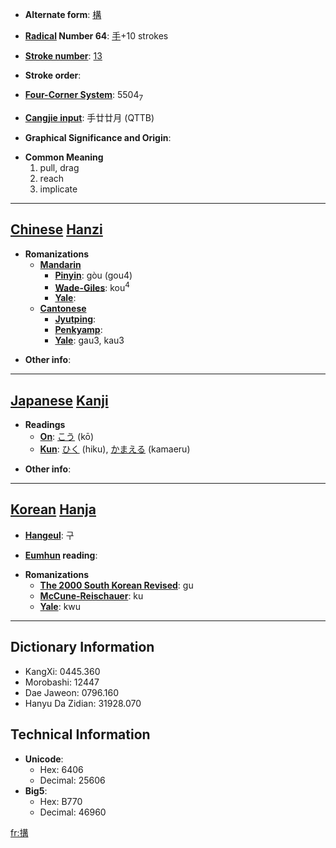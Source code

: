 * '''Alternate form''': [[構]]

* '''[[Wiktionary:Chinese radical index| Radical]] Number 64''': [[Wiktionary:Chinese radical index 手|手]]+10 strokes

* '''[[Wiktionary:Chinese total strokes index|Stroke number]]''': [[Wiktionary:Chinese total strokes index 13|13]]

* '''Stroke order''': 

* '''[[Wiktionary:Chinese four corner index|Four-Corner System]]''': 5504<sub>7</sub>

* '''[[Wiktionary:Chinese Cangjie index|Cangjie input]]''': 手廿廿月 (QTTB)

* '''Graphical Significance and Origin''': 

* '''Common Meaning'''
*#pull, drag
*# reach
*# implicate


----

== [[Chinese]] [[Hanzi]] ==

* '''Romanizations'''
** '''[[Mandarin]]'''
*** '''[[Pinyin]]''': gòu (gou4)
*** '''[[Wade-Giles]]''': kou<sup>4</sup>
*** '''[[Yale]]''': 
** '''[[Cantonese]]'''
*** '''[[Jyutping]]''':
*** '''[[Penkyamp]]''': 
*** '''[[Yale]]''': gau3, kau3

* '''Other info''': 

----

== [[Japanese]] [[Kanji]] ==

* '''Readings'''
** '''[[On]]''': [[こう]] (kō)
** '''[[Kun]]''': [[ひく]] (hiku), [[かまえる]] (kamaeru)

* '''Other info''':  

----

== [[Korean]] [[Hanja]] ==

* '''[[Hangeul]]''': 구

* '''[[Eumhun]] reading''': 

* '''Romanizations'''
** '''[[The 2000 South Korean Revised Romanization|The 2000 South Korean Revised]]''': gu
** '''[[McCune-Reischauer]]''': ku
** '''[[Yale]]''': kwu

----

== Dictionary Information ==

* KangXi: 0445.360
* Morobashi: 12447
* Dae Jaweon: 0796.160
* Hanyu Da Zidian: 31928.070

== Technical Information ==

* '''Unicode''':
** Hex: 6406
** Decimal: 25606
* '''Big5''':
** Hex: B770
** Decimal: 46960

[[fr:搆]]